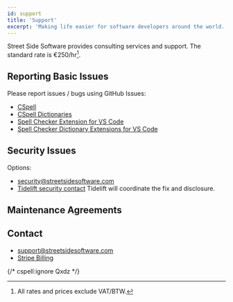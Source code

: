 ```yaml
---
id: support
title: 'Support'
excerpt: 'Making life easier for software developers around the world.'
---
```




<head>
    <script async src="https://js.stripe.com/v3/buy-button.js"></script>
    <script async src="https://js.stripe.com/v3/pricing-table.js"></script>
</head>

Street Side Software provides consulting services and support. The standard rate is €250/hr[^vat].

## Reporting Basic Issues

Please report issues / bugs using GitHub Issues:

- [CSpell](https://github.com/streetsidesoftware/cspell/issues/new/choose)
- [CSpell Dictionaries](https://github.com/streetsidesoftware/cspell-dicts/issues/new/choose)
- [Spell Checker Extension for VS Code](https://github.com/streetsidesoftware/vscode-spell-checker/issues/new/choose)
- [Spell Checker Dictionary Extensions for VS Code](https://github.com/streetsidesoftware/vscode-cspell-dict-extensions/issues/new/choose)

## Security Issues

Options:

- [security@streetsidesoftware.com](mailto:security@streetsidesoftware.com)
- [Tidelift security contact](https://tidelift.com/security)
  Tidelift will coordinate the fix and disclosure.

## Maintenance Agreements

<StripePricingTable tableId="prctbl_1QdZZpGrYcG8NVg5ZcmTQxdz" />

## Contact

- [support@streetsidesoftware.com](mailto:support@streetsidesoftware.com)
- [Stripe Billing](https://billing.stripe.com/p/login/eVa6qf13k6O4c1O7ss)

[^vat]: All rates and prices exclude VAT/BTW.

[^support_hours]: Support hours do NOT accrue month to month.

{/*
    cspell:ignore Qxdz
 */}
